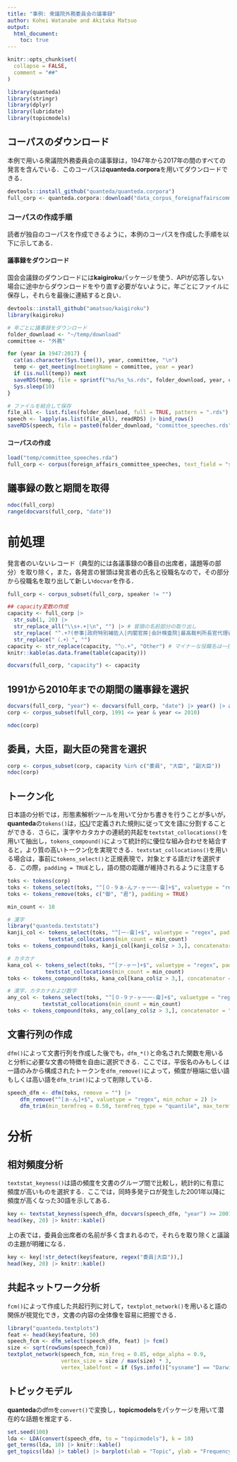 ```yaml
---
title: "事例: 衆議院外務委員会の議事録"
author: Kohei Watanabe and Akitaka Matsuo
output: 
  html_document:
    toc: true
---
```


```r
knitr::opts_chunk$set(
  collapse = FALSE,
  comment = "##"
)
```

```r
library(quanteda)
library(stringr)
library(dplyr)
library(lubridate)
library(topicmodels)
```

## コーパスのダウンロード {#download}

本例で用いる衆議院外務委員会の議事録は，1947年から2017年の間のすべての発言を含んでいる．このコーパスは**quanteda.corpora**を用いてダウンロードできる．

```r
devtools::install_github("quanteda/quanteda.corpora")
full_corp <- quanteda.corpora::download("data_corpus_foreignaffairscommittee")
```

### コーパスの作成手順 {#how-to-make-corpus}

読者が独自のコーパスを作成できるように，本例のコーパスを作成した手順を以下に示してある．

#### 議事録をダウンロード {#download-speeches}

国会会議録のダウンロードには**kaigiroku**パッケージを使う．APIが応答しない場合に途中からダウンロードをやり直す必要がないように，年ごとにファイルに保存し，それらを最後に連結すると良い．

```r
devtools::install_github("amatsuo/kaigiroku")
library(kaigiroku)

# 年ごとに議事録をダウンロード
folder_download <- "~/temp/download"
committee <- "外務"

for (year in 1947:2017) {
  cat(as.character(Sys.time()), year, committee, "\n")
  temp <- get_meeting(meetingName = committee, year = year)
  if (is.null(temp)) next
  saveRDS(temp, file = sprintf("%s/%s_%s.rds", folder_download, year, committee))
  Sys.sleep(10)
}

# ファイルを結合して保存
file_all <- list.files(folder_download, full = TRUE, pattern = ".rds")
speech <- lapply(as.list(file_all), readRDS) |> bind_rows()
saveRDS(speech, file = paste0(folder_download, "committee_speeches.rds"))
```

#### コーパスの作成 {#create-corpus}

```r
load("temp/committee_speeches.rda")
full_corp <- corpus(foreign_affairs_committee_speeches, text_field = "speech")

```

## 議事録の数と期間を取得 {#number-of-speeches}

```r
ndoc(full_corp)
range(docvars(full_corp, "date"))
```

# 前処理 {#pre-processing}

発言者のいないレコード（典型的には各議事録の0番目の出席者，議題等の部分）を取り除く，また，各発言の冒頭は発言者の氏名と役職名なので，その部分から役職名を取り出して新しい`docvar`を作る．

```r
full_corp <- corpus_subset(full_corp, speaker != "")

## capacity変数の作成
capacity <- full_corp |>
  str_sub(1, 20) |>
  str_replace_all("\\s+.+|\n", "") |> # 冒頭の名前部分の取り出し
  str_replace( "^.+?(参事|政府特別補佐人|内閣官房|会計検査院|最高裁判所長官代理者|主査|議員|副?大臣|副?議長|委員|参考人|分科員|公述人|君(（.+）)?$)", "\\1") |> # 冒頭の○から，名前部分までを消去
  str_replace("（.+）", "")
capacity <- str_replace(capacity, "^○.+", "Other") # マイナーな役職名は一括して"Other"に
knitr::kable(as.data.frame(table(capacity)))

docvars(full_corp, "capacity") <- capacity
```

## 1991から2010年までの期間の議事録を選択 {#select-speeches-1991-2010}

```r
docvars(full_corp, "year") <- docvars(full_corp, "date") |> year() |> as.numeric()
corp <- corpus_subset(full_corp, 1991 <= year & year <= 2010)

ndoc(corp)
```

## 委員，大臣，副大臣の発言を選択 {#select-speeches-ministers}

```r
corp <- corpus_subset(corp, capacity %in% c("委員", "大臣", "副大臣"))
ndoc(corp)
```


## トークン化 {#tokenization}

日本語の分析では，形態素解析ツールを用いて分かち書きを行うことが多いが，**quanteda**の`tokens()`は，[ICU](http://site.icu-project.org/)で定義された規則に従って文を語に分割することができる．さらに，漢字やカタカナの連続的共起を`textstat_collocations()`を用いて抽出し，`tokens_compound()`によって統計的に優位な組み合わせを結合すると，より質の高いトークン化を実現できる．`textstat_collocations()`を用いる場合は，事前に`tokens_select()`と正規表現で，対象とする語だけを選択する．この際，`padding = TRUE`とし，語の間の距離が維持されるように注意する

```r
toks <- tokens(corp)
toks <- tokens_select(toks, "^[０-９ぁ-んァ-ヶー一-龠]+$", valuetype = "regex", padding = TRUE)
toks <- tokens_remove(toks, c("御", "君"), padding = TRUE)

min_count <- 10

# 漢字
library("quanteda.textstats")
kanji_col <- tokens_select(toks, "^[一-龠]+$", valuetype = "regex", padding = TRUE) |> 
             textstat_collocations(min_count = min_count)
toks <- tokens_compound(toks, kanji_col[kanji_col$z > 3,], concatenator = "")

# カタカナ
kana_col <- tokens_select(toks, "^[ァ-ヶー]+$", valuetype = "regex", padding = TRUE) |> 
            textstat_collocations(min_count = min_count)
toks <- tokens_compound(toks, kana_col[kana_col$z > 3,], concatenator = "")

# 漢字，カタカナおよび数字
any_col <- tokens_select(toks, "^[０-９ァ-ヶー一-龠]+$", valuetype = "regex", padding = TRUE) |> 
           textstat_collocations(min_count = min_count)
toks <- tokens_compound(toks, any_col[any_col$z > 3,], concatenator = "")
```

## 文書行列の作成 {#create-dfm}

`dfm()`によって文書行列を作成した後でも，`dfm_*()`と命名された関数を用いると分析に必要な文書の特徴を自由に選択できる．ここでは，平仮名のみもしくは一語のみから構成されたトークンを`dfm_remove()`によって，頻度が極端に低い語もしくは高い語を`dfm_trim()`によって削除している．

```r
speech_dfm <- dfm(toks, remove = "") |> 
    dfm_remove("^[ぁ-ん]+$", valuetype = "regex", min_nchar = 2) |> 
    dfm_trim(min_termfreq = 0.50, termfreq_type = "quantile", max_termfreq = 0.99)
```

# 分析 {#analysis}

## 相対頻度分析 {#keyness}

`textstat_keyness()`は語の頻度を文書のグループ間で比較し，統計的に有意に頻度が高いものを選択する．ここでは，同時多発テロが発生した2001年以降に頻度が高くなった30語を示してある．

```r
key <- textstat_keyness(speech_dfm, docvars(speech_dfm, "year") >= 2001)
head(key, 20) |> knitr::kable()
```

上の表では，委員会出席者の名前が多く含まれるので，それらを取り除くと議論の主題が明確になる．

```r
key <- key[!str_detect(key$feature, regex("委員|大臣")),]
head(key, 20) |> knitr::kable()
```


## 共起ネットワーク分析 {#network}

`fcm()`によって作成した共起行列に対して，`textplot_network()`を用いると語の関係が視覚化でき，文書の内容の全体像を容易に把握できる．

```r
library("quanteda.textplots")
feat <- head(key$feature, 50)
speech_fcm <- dfm_select(speech_dfm, feat) |> fcm()
size <- sqrt(rowSums(speech_fcm))
textplot_network(speech_fcm, min_freq = 0.85, edge_alpha = 0.9, 
                 vertex_size = size / max(size) * 3,
                 vertex_labelfont = if (Sys.info()["sysname"] == "Darwin") "SimHei" else NULL)
```

## トピックモデル {#topicmodel}

**quanteda**のdfmを`convert()`で変換し，**topicmodels**をパッケージを用いて潜在的な話題を推定する．

```r
set.seed(100)
lda <- LDA(convert(speech_dfm, to = "topicmodels"), k = 10)
get_terms(lda, 10) |> knitr::kable()
get_topics(lda) |> table() |> barplot(xlab = "Topic", ylab = "Frequency") 
```
